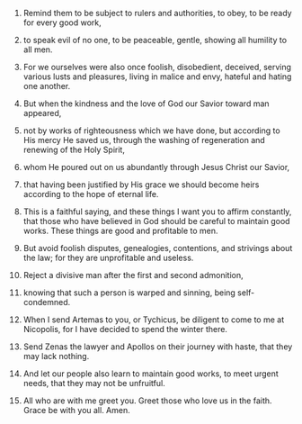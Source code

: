 
1. Remind them to be subject to rulers and authorities, to obey, to be ready for every good work,

2. to speak evil of no one, to be peaceable, gentle, showing all humility to all men.

3. For we ourselves were also once foolish, disobedient, deceived, serving various lusts and pleasures, living in malice and envy, hateful and hating one another.

4. But when the kindness and the love of God our Savior toward man appeared,

5. not by works of righteousness which we have done, but according to His mercy He saved us, through the washing of regeneration and renewing of the Holy Spirit,

6. whom He poured out on us abundantly through Jesus Christ our Savior,

7. that having been justified by His grace we should become heirs according to the hope of eternal life.

8. This is a faithful saying, and these things I want you to affirm constantly, that those who have believed in God should be careful to maintain good works. These things are good and profitable to men.

9. But avoid foolish disputes, genealogies, contentions, and strivings about the law; for they are unprofitable and useless.

10. Reject a divisive man after the first and second admonition,

11. knowing that such a person is warped and sinning, being self-condemned.

12. When I send Artemas to you, or Tychicus, be diligent to come to me at Nicopolis, for I have decided to spend the winter there.

13. Send Zenas the lawyer and Apollos on their journey with haste, that they may lack nothing.

14. And let our people also learn to maintain good works, to meet urgent needs, that they may not be unfruitful.

15. All who are with me greet you. Greet those who love us in the faith. Grace be with you all. Amen.


